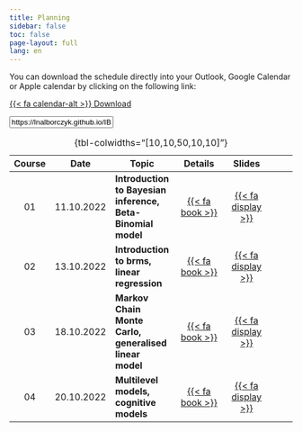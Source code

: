 ```yaml
---
title: Planning
sidebar: false
toc: false
page-layout: full
lang: en
---
```


::: {.callout-tip}

You can download the schedule directly into your Outlook, Google Calendar or Apple calendar by clicking on the following link:

::: {.grid}

::: {.g-col-12 .g-col-md-2}
<p class="download-btn"><a class="btn btn-danger btn-sm" href="./files/planning.ics" role="button">{{< fa calendar-alt >}} Download </a></p>
:::

::: {.g-col-12 .g-col-md-10}
<p><input class="form-control" type="text" value="https://lnalborczyk.github.io/IBSM2023/files/planning.ics" onclick="this.select()" readonly></p>
:::

:::

:::

| Course | Date | Topic | Details | Slides |
|:-----:|:----:|-------|:----------:|:-------:|:------:|
| 01 | 11.10.2022 | **Introduction to Bayesian inference, Beta-Binomial model** | [{{< fa book >}}](./content/cours01.qmd) | [{{< fa display >}}](./slides/html/cours01.html) |
| 02 | 13.10.2022 | **Introduction to brms, linear regression** | [{{< fa book >}}](./content/cours02.qmd) | [{{< fa display >}}](./slides/html/cours02.html) |
| 03 | 18.10.2022 | **Markov Chain Monte Carlo, generalised linear model** | [{{< fa book >}}](./content/cours03.qmd) | [{{< fa display >}}](./slides/html/cours03.html) |
| 04 | 20.10.2022 | **Multilevel models, cognitive models** | [{{< fa book >}}](./content/cours04.qmd) | [{{< fa display >}}](./slides/html/cours04.html) |

: {tbl-colwidths="\[10,10,50,10,10\]"}
